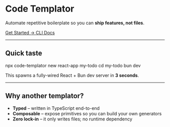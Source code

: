 
# Code Templator

Automate repetitive boilerplate so you can **ship features, not files**.

<div style={{display:'flex',gap:'1rem',marginTop:'1.5rem'}}>
  <a className="button button--primary button--lg" href="/docs/getting-started">
    Get Started →
  </a>
  <a className="button button--secondary button--lg" href="/cli">
    CLI Docs
  </a>
</div>

---

## Quick taste

<CodeBlock language="bash">
npx code-templator new react-app my-todo
cd my-todo
bun dev
</CodeBlock>

This spawns a fully-wired React + Bun dev server in **3 seconds**.

---

## Why another templator?

* **Typed** – written in TypeScript end-to-end  
* **Composable** – expose primitives so you can build your own generators  
* **Zero lock-in** – it only writes files; no runtime dependency  

